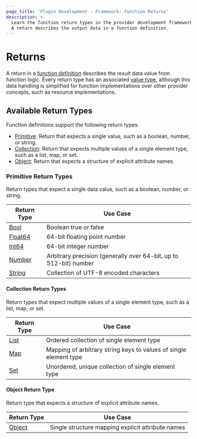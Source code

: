 ```yaml
---
page_title: 'Plugin Development - Framework: Function Returns'
description: >-
  Learn the function return types in the provider development framework.
  A return describes the output data in a function definition.
---
```


# Returns

A return in a [function definition](/terraform/plugin/framework/function/implementation#definition-method) describes the result data value from function logic. Every return type has an associated [value type](/terraform/plugin/framework/handling-data/types), although this data handling is simplified for function implementations over other provider concepts, such as resource implementations.

## Available Return Types

Function definitions support the following return types:

- [Primitive](#primitive-return-types): Return that expects a single value, such as a boolean, number, or string.
- [Collection](#collection-return-types): Return that expects multiple values of a single element type, such as a list, map, or set.
- [Object](#object-return-type): Return that expects a structure of explicit attribute names.

### Primitive Return Types

Return types that expect a single data value, such as a boolean, number, or string.

| Return Type | Use Case |
|----------------|----------|
| [Bool](/terraform/plugin/framework/returns/bool) | Boolean true or false |
| [Float64](/terraform/plugin/framework/returns/float64) | 64-bit floating point number |
| [Int64](/terraform/plugin/framework/returns/int64) | 64-bit integer number |
| [Number](/terraform/plugin/framework/returns/number) | Arbitrary precision (generally over 64-bit, up to 512-bit) number |
| [String](/terraform/plugin/framework/returns/string) | Collection of UTF-8 encoded characters |

#### Collection Return Types

Return types that expect multiple values of a single element type, such as a list, map, or set.

| Return Type | Use Case |
|----------------|----------|
| [List](/terraform/plugin/framework/returns/list) | Ordered collection of single element type |
| [Map](/terraform/plugin/framework/returns/map) | Mapping of arbitrary string keys to values of single element type |
| [Set](/terraform/plugin/framework/returns/set) | Unordered, unique collection of single element type |

#### Object Return Type

Return type that expects a structure of explicit attribute names.

| Return Type | Use Case |
|----------------|----------|
| [Object](/terraform/plugin/framework/returns/object) | Single structure mapping explicit attribute names |
